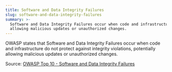 ```yaml
---
title: Software and Data Integrity Failures
slug: software-and-data-integrity-failures
summary: >-
  Software and Data Integrity Failures occur when code and infrastructure lack protections against integrity violations,
  allowing malicious updates or unauthorized changes.
---
```


OWASP states that Software and Data Integrity Failures occur when code and infrastructure do not protect against integrity violations, potentially allowing malicious updates or unauthorized changes.

Source: [OWASP Top 10 - Software and Data Integrity Failures](https://owasp.org/Top10/A08_2021-Software_and_Data_Integrity_Failures/)
